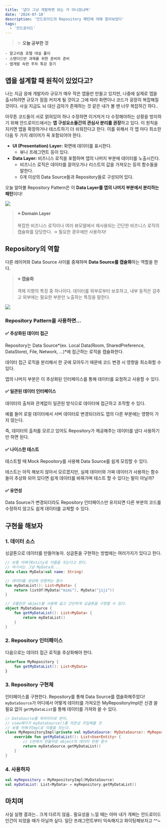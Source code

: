 ```yaml
---
title: '냅다 그냥 개발하면 되는 거 아니었냐며'
date: '2024-07-18'
description: '안드로이드의 Repository 패턴에 대해 알아보았다'
tags:
  - '안드로이드'
---
```


> ✨ **오늘 공부한 것**
>
```
- 알고리즘 호텔 대실 풀이
- 스탠다드반 과제를 위한 준비의 준비
- 앱개발 숙련 주차 특강 듣기
```
>

## 앱을 설계할 때 원칙이 있었다고?

나는 지금 응애 개발자라 규모가 매우 작은 앱들만 만들고 있지만, 나중에 실제로 앱을 출시하려면 규모가 점점 커지게 될 것이고 그에 따라 화면이나 코드가 굉장히 복잡해질 것이다. 사실 지금도 뇌 대신 감자가 존재하는 것 같은 내가 볼 땐 너무 복잡하긴 하다.. 

아무튼 코드들이 서로 얽혀있어 하나 수정하면 이거저거 다 수정해야하는 상황을 방지하기 위해 안드로이드에서는 **앱 구성요소들간의 관심사 분리를 권장**하고 있다. 이 원칙을 지키면 앱을 확장하거나 테스트하기 더 쉬워진다고 한다. 이를 위해서 각 앱 마다 최소한 다음 두 가지 레이어가 꼭 포함되어야 한다.

- **UI (Presentation) Layer:** 화면에 데이터를 표시한다.
    - 뷰나 프래그먼트 등이 있다.
- **Data Layer:** 비즈니스 로직을 포함하며 앱의 나머지 부분에 데이터를 노출시킨다.
    - 비즈니스 로직은 데이터를 끌어오거나 리스트의 값을 가져오는 등의 함수들을 말한다.
    - 0개 이상의 Data Source들과 Repository들로 구성되어 있다.

오늘 알아볼 Repository Pattern은 이 **Data Layer를 앱의 나머지 부분에서 분리하는 패턴**이다!

![](/posts/etc/today-i-learned/2024-07-18-1.png)


> **⭐ Domain Layer**
> 
> 
> 복잡한 비즈니스 로직이나 여러 뷰모델에서 재사용되는 간단한 비즈니스 로직의 캡슐화를 담당한다. → 필요한 경우에만 사용하자!
> 

## Repository의 역할

다른 레이어와 Data Source 사이를 중재하며 **Data Source를 캡슐화**하는 역할을 한다. 

> **⭐ 캡슐화**
> 
> 
> 객체 지향의 특징 중 하나이다. 데이터를 외부로부터 보호하고, 내부 동작은 감추고 외부에는 필요한 부분만 노출하는 특징을 말한다. 
> 

![](/posts/etc/today-i-learned/2024-07-18-2.png)


### Repository Pattern을 사용하면…

#### ✅ 추상화된 데이터 접근

Repository는 Data Source*(ex. Local Data(Room, SharedPreference, DataStore), File, Network, …)*에 접근하는 로직을 캡슐화한다. 

데이터 접근 로직을 분리해서 한 곳에 모아두기 때문에 코드 변경 시 영향을 최소화할 수 있다.

앱의 나머지 부분은 이 추상화된 인터페이스를 통해 데이터를 요청하고 사용할 수 있다.

#### ✅ 일관된 데이터 인터페이스

데이터의 출처와 관계없이 일관된 방식으로 데이터에 접근하고 조작할 수 있다. 

예를 들어 로컬 데이터에서 서버 데이터로 변경되더라도 앱의 다른 부분에는 영향이 가지 않는다.

즉, 데이터의 출처를 모르고 있어도 Repository가 제공해주는 데이터를 냅다 사용하기만 하면 된다.

#### ✅ 나이스한 테스트

테스트할 때 Mock Repository를 사용해 Data Source를 쉽게 모킹할 수 있다.

테스트는 아직 해보지 않아서 모르겠지만, 실제 데이터와 가짜 데이터가 사용하는 함수들이 추상화 되어 있다면 쉽게 데이터를 바꿔가며 테스트 할 수 있다는 말이 아닐까?

#### ✅ 유연성

Data Source가 변경되더라도 Repository 인터페이스만 유지되면 다른 부분의 코드를 수정하지 않고도 쉽게 데이터를 교체할 수 있다. 

## 구현을 해보자

### 1. 데이터 소스

싱글톤으로 데이터를 만들어놓자. 싱글톤을 구현하는 방법에는 여러가지가 있다고 한다. 

```kotlin
// 보통 어쩌구Entity로 이름을 짓는다고 한다.
// 여기서는 그냥 MyData로...
data class MyData(val name: String)

// 데이터를 생성해 반환하는 함수
fun myDataList(): List<MyData> {
	return listOf(MyData("mimi"), MyData("jiji"))
}

// 코틀린은 object를 사용해 쉽고 간단하게 싱글톤을 구현할 수 있다. 
object MyDataSource {
	fun getMyDataList(): List<MyData> {
		return myDataList()
	}
}
```

### 2. Repository 인터페이스

다음으로는 데이터 접근 로직을 추상화해야 한다. 

```kotlin
interface MyRepository {
	fun getMyDataList(): List<MyData>
}
```

### 3. Repository 구현체

인터페이스를 구현한다. Repository를 통해 Data Source를 캡슐화해주었다! `myDataSource`가 어디에서 어떻게 데이터를 가져오든 MyRepositoryImpl은 신경 쓸 필요 없이 `getMyDataList`를 통해 데이터를 가져와 쓸 수 있다.

```kotlin
// DataSource를 파라미터로 받아,
// view에다가 myDataSource()를 의존성 주입해줄 것
// 보통 어쩌구Impl로 이름을 짓는다.
class MyRepositoryImpl(private val myDataSource: MyDataSource): MyRepository {
    override fun getMyDataList(): List<UserEntity> {
		// 1번에서 만들어둔 object의 데이터 반환 함수
        return myDataSource.getMyDataList()
    }
}
```

### 4. 사용하자

```kotlin
val myRepository = MyRepositoryImpl(MyDataSource)
val myDataList: List<MyData> = myRepository.getMyDataList()
```

## 마치며

사실 실행 결과는.. 크게 다르지 않음.. 필요성을 느낄 때는 아마 내가 개쩌는 안드로이드 인간이 되었을 때가 아닐까 싶다. 일단 프래그먼트부터 익숙해지고 화이팅해보자고 ^^~
